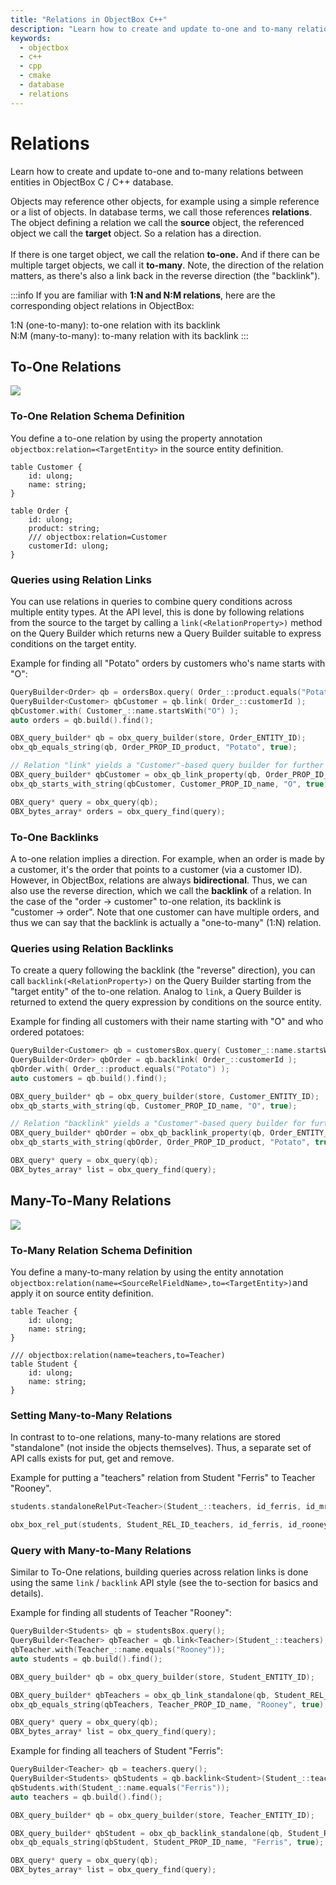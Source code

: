 ```yaml
---
title: "Relations in ObjectBox C++"
description: "Learn how to create and update to-one and to-many relations between entities in ObjectBox C / C++ database."
keywords:
  - objectbox
  - c++
  - cpp
  - cmake
  - database
  - relations
---
```








<TechnicalArticleSchema
  headline="Relations in ObjectBox C++"
  description="Learn how to create and update to-one and to-many relations between entities in ObjectBox C / C++ database."
  url="https://cpp.objectbox.io/relations"
  datePublished="2025-07-21"
  dateModified="2025-07-21"
/>

# Relations

Learn how to create and update to-one and to-many relations between entities in ObjectBox C / C++ database.


Objects may reference other objects, for example using a simple reference or a list of objects. In database terms, we call those references **relations**. The object defining a relation we call the **source** object, the referenced object we call the **target** object. So a relation has a direction.\
\
If there is one target object, we call the relation **to-one.** And if there can be multiple target objects, we call it **to-many**. Note, the direction of the relation matters, as there's also a link back in the reverse direction (the "backlink").

:::info
If you are familiar with **1:N and N:M relations**, here are the corresponding object relations in ObjectBox:

1:N (one-to-many): to-one relation with its backlink\
N:M (many-to-many): to-many relation with its backlink
:::

## To-One Relations

![](/img/assets/spaces_-LETufmyus5LFkviJjr4_uploads_1fSQLwbLzX2umwPHx2o3_to-one-relations.webp)

### To-One Relation Schema Definition

You define a to-one relation by using the property annotation `objectbox:relation=<TargetEntity>` in the source entity definition.

```fbs title="schema.fbs"
table Customer {
    id: ulong;
    name: string;
}

table Order {
    id: ulong;
    product: string;
    /// objectbox:relation=Customer
    customerId: ulong;
}
```

### Queries using Relation Links

You can use relations in queries to combine query conditions across multiple entity types. At the API level, this is done by following relations from the source to the target by calling a `link(<RelationProperty>)` method on the Query Builder which returns new a Query Builder suitable to express conditions on the target entity.

Example for finding all "Potato" orders by customers who's name starts with "O":

<Tabs>
<TabItem value="cpp" label="C++">

```cpp
QueryBuilder<Order> qb = ordersBox.query( Order_::product.equals("Potato") );
QueryBuilder<Customer> qbCustomer = qb.link( Order_::customerId );
qbCustomer.with( Customer_::name.startsWith("O") );
auto orders = qb.build().find(); 
```

</TabItem>
<TabItem value="c" label="C">

```c
OBX_query_builder* qb = obx_query_builder(store, Order_ENTITY_ID);
obx_qb_equals_string(qb, Order_PROP_ID_product, "Potato", true);

// Relation "link" yields a "Customer"-based query builder for further conditions 
OBX_query_builder* qbCustomer = obx_qb_link_property(qb, Order_PROP_ID_customerId);
obx_qb_starts_with_string(qbCustomer, Customer_PROP_ID_name, "O", true);

OBX_query* query = obx_query(qb);
OBX_bytes_array* orders = obx_query_find(query);
```

</TabItem>
</Tabs>

### To-One Backlinks

A to-one relation implies a direction. For example, when an order is made by a customer, it's the order that points to a customer (via a customer ID). However, in ObjectBox, relations are always **bidirectional**. Thus, we can also use the reverse direction, which we call the **backlink** of a relation. In the case of the "order -> customer" to-one relation, its backlink is "customer -> order". Note that one customer can have multiple orders, and thus we can say that the backlink is actually a "one-to-many" (1:N) relation.

### Queries using Relation Backlinks

To create a query following the backlink (the "reverse" direction), you can call `backlink(<RelationProperty>)` on the Query Builder starting from the "target entity" of the to-one relation. Analog to `link`, a Query Builder is returned to extend the query expression by conditions on the source entity.

Example for finding all customers with their name starting with "O" and who ordered potatoes:

<Tabs>
<TabItem value="cpp" label="C++">

```cpp
QueryBuilder<Customer> qb = customersBox.query( Customer_::name.startsWith("O") );
QueryBuilder<Order> qbOrder = qb.backlink( Order_::customerId );
qbOrder.with( Order_::product.equals("Potato") );
auto customers = qb.build().find();
```

</TabItem>
<TabItem value="c" label="C">

```c
OBX_query_builder* qb = obx_query_builder(store, Customer_ENTITY_ID);
obx_qb_starts_with_string(qb, Customer_PROP_ID_name, "O", true);

// Relation "backlink" yields a "Customer"-based query builder for further conditions 
OBX_query_builder* qbOrder = obx_qb_backlink_property(qb, Order_ENTITY_ID, Order_PROP_ID_customerId);
obx_qb_starts_with_string(qbOrder, Order_PROP_ID_product, "Potato", true);

OBX_query* query = obx_query(qb);
OBX_bytes_array* list = obx_query_find(query);
```

</TabItem>
</Tabs>

## Many-To-Many Relations

![](/img/assets/many-to-many.png)

### To-Many Relation Schema Definition

You define a many-to-many relation by using the entity annotation `objectbox:relation(name=<SourceRelFieldName>,to=<TargetEntity>)`and apply it on source entity definition.

```fbs title="schema.fbs"
table Teacher {
    id: ulong;
    name: string;
}

/// objectbox:relation(name=teachers,to=Teacher)
table Student {
    id: ulong;
    name: string;
}
```

### Setting Many-to-Many Relations

In contrast to to-one relations, many-to-many relations are stored "standalone" (not inside the objects themselves). Thus, a separate set of API calls exists for put, get and remove.

Example for putting a "teachers" relation from Student "Ferris" to Teacher "Rooney".

<Tabs>
<TabItem value="cpp" label="C++">

```cpp
students.standaloneRelPut<Teacher>(Student_::teachers, id_ferris, id_mr_rooney );  
```

</TabItem>
<TabItem value="c" label="C">

```c
obx_box_rel_put(students, Student_REL_ID_teachers, id_ferris, id_rooney);
```

</TabItem>
</Tabs>

### Query with Many-to-Many Relations

Similar to To-One relations, building queries across relation links is done using the same `link` / `backlink` API style (see the to-section for basics and details).

Example for finding all students of Teacher "Rooney":

<Tabs>
<TabItem value="cpp" label="C++">

```cpp
QueryBuilder<Students> qb = studentsBox.query();
QueryBuilder<Teacher> qbTeacher = qb.link<Teacher>(Student_::teachers);
qbTeacher.with(Teacher_::name.equals("Rooney"));
auto students = qb.build().find();
```

</TabItem>
<TabItem value="c" label="C">

```c
OBX_query_builder* qb = obx_query_builder(store, Student_ENTITY_ID);

OBX_query_builder* qbTeachers = obx_qb_link_standalone(qb, Student_REL_ID_teachers);
obx_qb_equals_string(qbTeachers, Teacher_PROP_ID_name, "Rooney", true);    

OBX_query* query = obx_query(qb);
OBX_bytes_array* list = obx_query_find(query);
```

</TabItem>
</Tabs>

Example for finding all teachers  of Student "Ferris":

<Tabs>
<TabItem value="cpp" label="C++">

```cpp
QueryBuilder<Teacher> qb = teachers.query();
QueryBuilder<Students> qbStudents = qb.backlink<Student>(Student_::teachers);
qbStudents.with(Student_::name.equals("Ferris"));
auto teachers = qb.build().find();

```

</TabItem>
<TabItem value="c" label="C">

```c
OBX_query_builder* qb = obx_query_builder(store, Teacher_ENTITY_ID);

OBX_query_builder* qbStudent = obx_qb_backlink_standalone(qb, Student_REL_ID_teachers);
obx_qb_equals_string(qbStudent, Student_PROP_ID_name, "Ferris", true);

OBX_query* query = obx_query(qb);
OBX_bytes_array* list = obx_query_find(query);
```

</TabItem>
</Tabs>